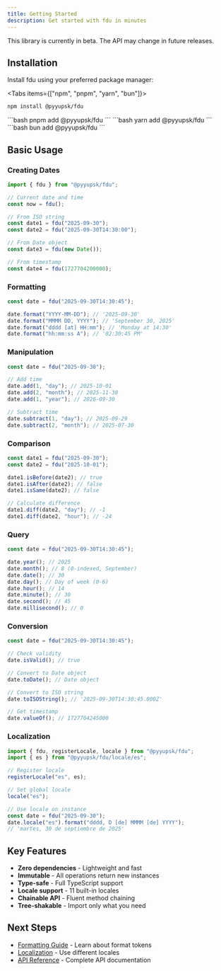 ```yaml
---
title: Getting Started
description: Get started with fdu in minutes
---
```


<Callout type="warn" title="Beta Version">
  This library is currently in beta. The API may change in future releases.
</Callout>

## Installation

Install fdu using your preferred package manager:

<Tabs items={["npm", "pnpm", "yarn", "bun"]}>
  <Tab value="npm">
  ```bash
  npm install @pyyupsk/fdu
  ```
  </Tab>
  <Tab value="pnpm">
  ```bash
  pnpm add @pyyupsk/fdu
  ```
  </Tab>
  <Tab value="yarn">
  ```bash
  yarn add @pyyupsk/fdu
  ```
  </Tab>
  <Tab value="bun">
  ```bash
  bun add @pyyupsk/fdu
  ```
  </Tab>
</Tabs>

## Basic Usage

### Creating Dates

```typescript
import { fdu } from "@pyyupsk/fdu";

// Current date and time
const now = fdu();

// From ISO string
const date1 = fdu("2025-09-30");
const date2 = fdu("2025-09-30T14:30:00");

// From Date object
const date3 = fdu(new Date());

// From timestamp
const date4 = fdu(1727704200000);
```

### Formatting

```typescript
const date = fdu("2025-09-30T14:30:45");

date.format("YYYY-MM-DD"); // '2025-09-30'
date.format("MMMM DD, YYYY"); // 'September 30, 2025'
date.format("dddd [at] HH:mm"); // 'Monday at 14:30'
date.format("hh:mm:ss A"); // '02:30:45 PM'
```

### Manipulation

```typescript
const date = fdu("2025-09-30");

// Add time
date.add(1, "day"); // 2025-10-01
date.add(2, "month"); // 2025-11-30
date.add(1, "year"); // 2026-09-30

// Subtract time
date.subtract(1, "day"); // 2025-09-29
date.subtract(2, "month"); // 2025-07-30
```

### Comparison

```typescript
const date1 = fdu("2025-09-30");
const date2 = fdu("2025-10-01");

date1.isBefore(date2); // true
date1.isAfter(date2); // false
date1.isSame(date2); // false

// Calculate difference
date1.diff(date2, "day"); // -1
date1.diff(date2, "hour"); // -24
```

### Query

```typescript
const date = fdu("2025-09-30T14:30:45");

date.year(); // 2025
date.month(); // 8 (0-indexed, September)
date.date(); // 30
date.day(); // Day of week (0-6)
date.hour(); // 14
date.minute(); // 30
date.second(); // 45
date.millisecond(); // 0
```

### Conversion

```typescript
const date = fdu("2025-09-30T14:30:45");

// Check validity
date.isValid(); // true

// Convert to Date object
date.toDate(); // Date object

// Convert to ISO string
date.toISOString(); // '2025-09-30T14:30:45.000Z'

// Get timestamp
date.valueOf(); // 1727704245000
```

### Localization

```typescript
import { fdu, registerLocale, locale } from "@pyyupsk/fdu";
import { es } from "@pyyupsk/fdu/locale/es";

// Register locale
registerLocale("es", es);

// Set global locale
locale("es");

// Use locale on instance
const date = fdu("2025-09-30");
date.locale("es").format("dddd, D [de] MMMM [de] YYYY");
// 'martes, 30 de septiembre de 2025'
```

## Key Features

- **Zero dependencies** - Lightweight and fast
- **Immutable** - All operations return new instances
- **Type-safe** - Full TypeScript support
- **Locale support** - 11 built-in locales
- **Chainable API** - Fluent method chaining
- **Tree-shakable** - Import only what you need

## Next Steps

- [Formatting Guide](/docs/formatting) - Learn about format tokens
- [Localization](/docs/localization) - Use different locales
- [API Reference](/docs/api-creation/fdu) - Complete API documentation
